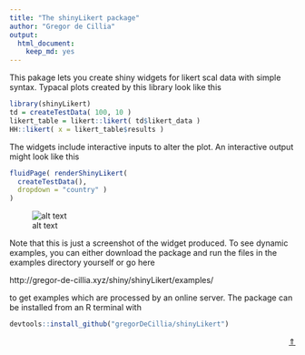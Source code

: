 ```yaml
---
title: "The shinyLikert package"
author: "Gregor de Cillia"
output: 
  html_document: 
    keep_md: yes
---
```


This pakage lets you create shiny widgets for likert scal data with simple syntax. Typacal plots created by this library look like this

```r
library(shinyLikert)
td = createTestData( 100, 10 )
likert_table = likert::likert( td$likert_data )
HH::likert( x = likert_table$results )

```

The widgets include interactive inputs to alter the plot. An interactive output might look like this

```r
fluidPage( renderShinyLikert( 
  createTestData(),
  dropdown = "country" )
)
```

![alt text](README_files/figure-html/plit_plot.PNG)

Note that this is just a screenshot of the widget produced. To see dynamic examples, you can either download the package and run the files in the examples directory yourself or go here

http://gregor-de-cillia.xyz/shiny/shinyLikert/examples/

to get examples which are processed by an online server. The package can be installed from an R terminal with

```r
devtools::install_github("gregorDeCillia/shinyLikert")
```

<p style='text-align:right;'>[$\Uparrow$](./../)</p>
